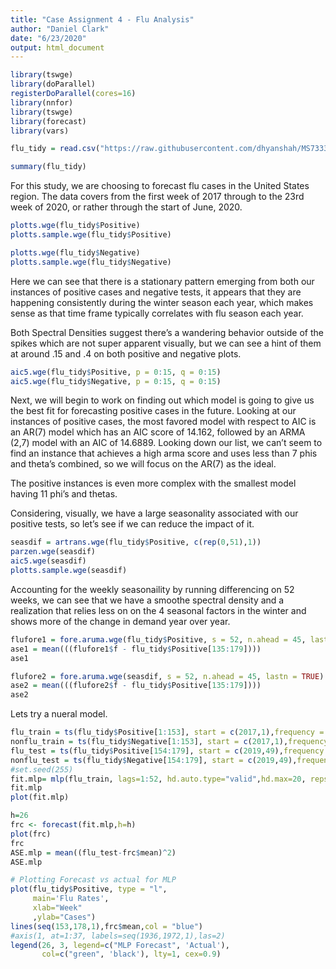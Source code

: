 ```yaml
---
title: "Case Assignment 4 - Flu Analysis"
author: "Daniel Clark"
date: "6/23/2020"
output: html_document
---
```


```r
library(tswge)
library(doParallel)
registerDoParallel(cores=16)
library(nnfor)
library(tswge)
library(forecast)
library(vars)
```

```r
flu_tidy = read.csv("https://raw.githubusercontent.com/dhyanshah/MS7333_QTW/master/Case8/flu_tidy.csv")

summary(flu_tidy)
```

For this study, we are choosing to forecast flu cases in the United States region. The data covers from the first week of 2017 through to the 23rd week of 2020, or rather through the start of June, 2020. 

```r
plotts.wge(flu_tidy$Positive)
plotts.sample.wge(flu_tidy$Positive)

plotts.wge(flu_tidy$Negative)
plotts.sample.wge(flu_tidy$Negative)
```
Here we can see that there is a stationary pattern emerging from both our instances of positive cases and negative tests, it appears that they are happening consistently during the winter season each year, which makes sense as that time frame typically correlates with flu season each year. 

Both Spectral Densities suggest there's a wandering behavior outside of the spikes which are not super apparent visually, but we can see a hint of them at around .15 and .4 on both positive and negative plots. 



```r
aic5.wge(flu_tidy$Positive, p = 0:15, q = 0:15)
aic5.wge(flu_tidy$Negative, p = 0:15, q = 0:15)
```

Next, we will begin to work on finding out which model is going to give us the best fit for forecasting positive cases in the future. Looking at our instances of positive cases, the most favored model with respect to AIC is an AR(7) model which has an AIC score of 14.162, followed by an ARMA (2,7) model with an AIC of 14.6889. Looking down our list, we can't seem to find an instance that achieves a high arma score and uses less than 7 phis and theta's combined, so we will focus on the AR(7) as the ideal. 

The positive instances is even more complex with the smallest model having 11 phi's and thetas. 

Considering, visually, we have a large seasonality associated with our positive tests, so let's see if we can reduce the impact of it.

```r
seasdif = artrans.wge(flu_tidy$Positive, c(rep(0,51),1))
parzen.wge(seasdif)
aic5.wge(seasdif)
plotts.sample.wge(seasdif)
```

Accounting for the weekly seasonaility by running differencing on 52 weeks, we can see that we have a smoothe spectral density and a realization that relies less on on the 4 seasonal factors in the winter and shows more of the change in demand year over year.

```r
flufore1 = fore.aruma.wge(flu_tidy$Positive, s = 52, n.ahead = 45, lastn = TRUE)
ase1 = mean(((flufore1$f - flu_tidy$Positive[135:179])))
ase1

flufore2 = fore.aruma.wge(seasdif, s = 52, n.ahead = 45, lastn = TRUE)
ase2 = mean(((flufore2$f - flu_tidy$Positive[135:179])))
ase2
```

Lets try a nueral model.

```r
flu_train = ts(flu_tidy$Positive[1:153], start = c(2017,1),frequency = 52)
nonflu_train = ts(flu_tidy$Negative[1:153], start = c(2017,1),frequency = 52)
flu_test = ts(flu_tidy$Positive[154:179], start = c(2019,49),frequency = 52)
nonflu_test = ts(flu_tidy$Negative[154:179], start = c(2019,49),frequency = 52)
#set.seed(255)
fit.mlp= mlp(flu_train, lags=1:52, hd.auto.type="valid",hd.max=20, reps=1000)
fit.mlp
plot(fit.mlp)

```



```r
h=26
frc <- forecast(fit.mlp,h=h)
plot(frc)
frc
ASE.mlp = mean((flu_test-frc$mean)^2)
ASE.mlp

# Plotting Forecast vs actual for MLP
plot(flu_tidy$Positive, type = "l",
     main='Flu Rates',
     xlab="Week"
     ,ylab="Cases")
lines(seq(153,178,1),frc$mean,col = "blue")
#axis(1, at=1:37, labels=seq(1936,1972,1),las=2)
legend(26, 3, legend=c("MLP Forecast", 'Actual'),
       col=c("green", 'black'), lty=1, cex=0.9)
```


